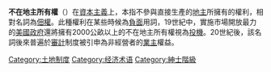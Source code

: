 '''不在地主所有權'''（{{lang-en|absentee ownership}}）在[[資本主義|資本主義]]上，本指不參與直接生產的[[地主|地主]]所擁有的權利，相對名詞為[[佃權|佃權]]。此種權利在某些時候為[[負面|負面]]用詞，19世紀中，實施市場開放最力的[[美國政府|美國政府]]還將擁有2000公畝以上的不在地主所有權視為[[投機|投機]]。20世紀後，該名詞後來普遍於[[審計|審計]]制度被引申為非經營者的[[業主|業主]]權益。

[[Category:土地制度|Category:土地制度]]
[[Category:经济术语|Category:经济术语]]
[[Category:紳士階級|Category:紳士階級]]
